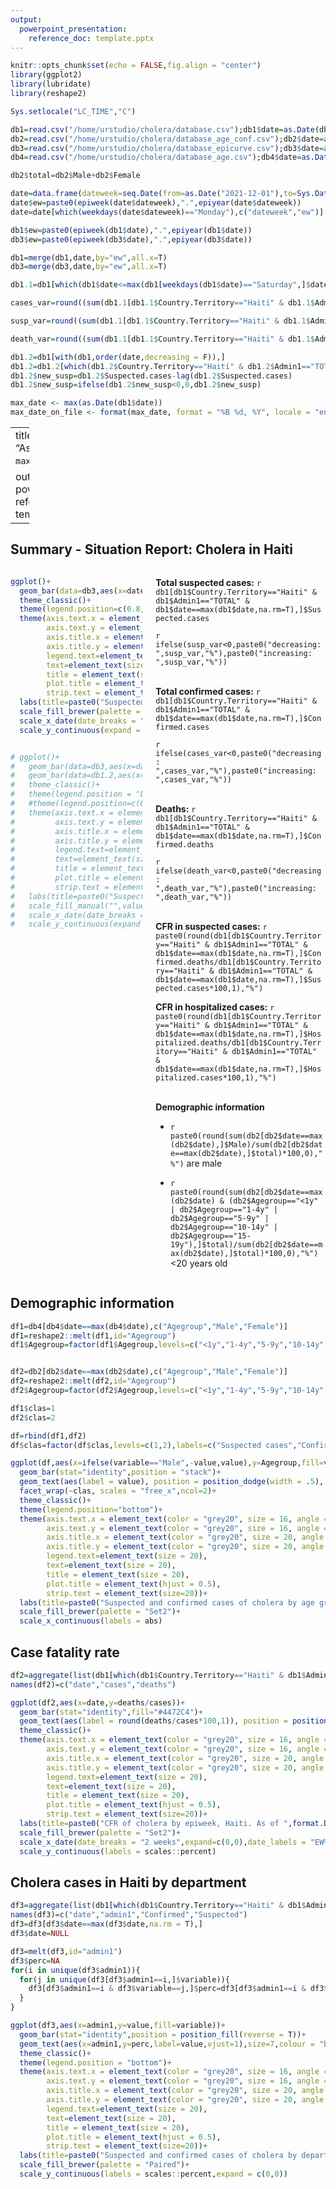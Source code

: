 ```yaml
---
output: 
  powerpoint_presentation:
    reference_doc: template.pptx
---
```



```r
knitr::opts_chunk$set(echo = FALSE,fig.align = "center")
library(ggplot2)
library(lubridate)
library(reshape2)

Sys.setlocale("LC_TIME","C")

db1=read.csv("/home/urstudio/cholera/database.csv");db1$date=as.Date(db1$date)
db2=read.csv("/home/urstudio/cholera/database_age_conf.csv");db2$date=as.Date(db2$date)
db3=read.csv("/home/urstudio/cholera/database_epicurve.csv");db3$date=as.Date(db3$Date)
db4=read.csv("/home/urstudio/cholera/database_age.csv");db4$date=as.Date(db4$date)

db2$total=db2$Male+db2$Female

date=data.frame(dateweek=seq.Date(from=as.Date("2021-12-01"),to=Sys.Date(),by="day"))
date$ew=paste0(epiweek(date$dateweek),".",epiyear(date$dateweek))
date=date[which(weekdays(date$dateweek)=="Monday"),c("dateweek","ew")]

db1$ew=paste0(epiweek(db1$date),".",epiyear(db1$date))
db3$ew=paste0(epiweek(db3$date),".",epiyear(db3$date))

db1=merge(db1,date,by="ew",all.x=T)
db3=merge(db3,date,by="ew",all.x=T)

db1.1=db1[which(db1$date<=max(db1[weekdays(db1$date)=="Saturday",]$date)),]

cases_var=round((sum(db1.1[db1.1$Country.Territory=="Haiti" & db1.1$Admin1=="TOTAL" &  db1.1$dateweek==max(db1.1$dateweek),]$Confirmed.cases)-sum(db1.1[db1.1$Country.Territory=="Haiti" & db1.1$Admin1=="TOTAL" & db1.1$dateweek==max(db1.1$dateweek)-7,]$Confirmed.cases))/sum(db1.1[db1.1$Country.Territory=="Haiti" & db1.1$Admin1=="TOTAL" & db1.1$dateweek==max(db1.1$dateweek)-7,]$Confirmed.cases)*100,1)

susp_var=round((sum(db1.1[db1.1$Country.Territory=="Haiti" & db1.1$Admin1=="TOTAL" &  db1.1$dateweek==max(db1.1$dateweek),]$Suspected.cases)-sum(db1.1[db1.1$Country.Territory=="Haiti" & db1.1$Admin1=="TOTAL" & db1.1$dateweek==max(db1.1$dateweek)-7,]$Suspected.cases))/sum(db1.1[db1.1$Country.Territory=="Haiti" & db1.1$Admin1=="TOTAL" & db1.1$dateweek==max(db1.1$dateweek)-7,]$Suspected.cases)*100,1)

death_var=round((sum(db1.1[db1.1$Country.Territory=="Haiti" & db1.1$Admin1=="TOTAL" &  db1.1$dateweek==max(db1.1$dateweek),]$Confirmed.deaths)-sum(db1.1[db1.1$Country.Territory=="Haiti" & db1.1$Admin1=="TOTAL" & db1.1$dateweek==max(db1.1$dateweek)-7,]$Confirmed.deaths))/sum(db1.1[db1.1$Country.Territory=="Haiti" & db1.1$Admin1=="TOTAL" & db1.1$dateweek==max(db1.1$dateweek)-7,]$Confirmed.deaths)*100,1)

db1.2=db1[with(db1,order(date,decreasing = F)),]
db1.2=db1.2[which(db1.2$Country.Territory=="Haiti" & db1.2$Admin1=="TOTAL"),]
db1.2$new_susp=db1.2$Suspected.cases-lag(db1.2$Suspected.cases)
db1.2$new_susp=ifelse(db1.2$new_susp<0,0,db1.2$new_susp)

max_date <- max(as.Date(db1$date))
max_date_on_file <- format(max_date, format = "%B %d, %Y", locale = "en")

```
---
title: "Cholera"
subtitle: "As of `r max_date_on_file
`"

output: 
  powerpoint_presentation:
    reference_doc: template.pptx
---


## Summary - Situation Report: Cholera in Haiti

::: {.columns data-latex=""}
::: {.column data-latex="{0.50\\textwidth}"}

```r

ggplot()+
  geom_bar(data=db3,aes(x=dateweek,y=Suspected),stat="identity",fill="#4472C4")+
  theme_classic()+
  theme(legend.position=c(0.8, 0.9))+
  theme(axis.text.x = element_text(color = "grey20", size = 16, angle = 0, hjust = .5, vjust = .5, face = "plain"),
        axis.text.y = element_text(color = "grey20", size = 16, angle = 0, hjust = 1, vjust = 0, face = "plain"),  
        axis.title.x = element_text(color = "grey20", size = 20, angle = 0, hjust = .5, vjust = 0, face = "plain"),
        axis.title.y = element_text(color = "grey20", size = 20, angle = 90, hjust = .5, vjust = .5, face = "plain"),
        legend.text=element_text(size = 20),
        text=element_text(size = 20),
        title = element_text(size = 20),
        plot.title = element_text(hjust = 0.5),
        strip.text = element_text(size=20))+
  labs(title=paste0("Suspected cases of cholera by epiweek, Haiti. As of ",format.Date(max(db3$date,na.rm=T),format="%d %b %Y")),x="Epidemiological week (onset of symptoms)",y="Number of suspected cases",fill="")+
  scale_fill_brewer(palette = "Set2")+
  scale_x_date(date_breaks = "2 weeks",expand=c(0,0),date_labels = "EW%U")+
  scale_y_continuous(expand = c(0,0))


# ggplot()+
#   geom_bar(data=db3,aes(x=dateweek,y=Suspected,fill="Date of onset of symptoms"),stat="identity",alpha=0.3)+
#   geom_bar(data=db1.2,aes(x=dateweek,y=new_susp,fill="Date of report"),stat="identity",alpha=0.2)+
#   theme_classic()+
#   theme(legend.position = "bottom")+
#   #theme(legend.position=c(0.8, 0.9))+
#   theme(axis.text.x = element_text(color = "grey20", size = 16, angle = 0, hjust = .5, vjust = .5, face = "plain"),
#         axis.text.y = element_text(color = "grey20", size = 16, angle = 0, hjust = 1, vjust = 0, face = "plain"),  
#         axis.title.x = element_text(color = "grey20", size = 20, angle = 0, hjust = .5, vjust = 0, face = "plain"),
#         axis.title.y = element_text(color = "grey20", size = 20, angle = 90, hjust = .5, vjust = .5, face = "plain"),
#         legend.text=element_text(size = 20),
#         text=element_text(size = 20),
#         title = element_text(size = 20),
#         plot.title = element_text(hjust = 0.5),
#         strip.text = element_text(size=20))+
#   labs(title=paste0("Suspected cases of cholera by epiweek, Haiti. As of ",format.Date(max(db3$date,na.rm=T),format="%d %b %Y")),x="Epidemiological week (onset of symptoms)",y="Number of suspected cases",fill="")+
#   scale_fill_manual("",values=c("Date of onset of symptoms"="#4472C4","Date of report"="grey"))+
#   scale_x_date(date_breaks = "2 weeks",expand=c(0,0),date_labels = "EW%U")+
#   scale_y_continuous(expand = c(0,0))

```


:::
::: {.column data-latex="{0.50\\textwidth}"}

**Total suspected cases:** `r db1[db1$Country.Territory=="Haiti" & db1$Admin1=="TOTAL" & db1$date==max(db1$date,na.rm=T),]$Suspected.cases`

`r ifelse(susp_var<0,paste0("decreasing: ",susp_var,"%"),paste0("increasing: ",susp_var,"%"))`

\
**Total confirmed cases:** `r db1[db1$Country.Territory=="Haiti" & db1$Admin1=="TOTAL" & db1$date==max(db1$date,na.rm=T),]$Confirmed.cases`

`r ifelse(cases_var<0,paste0("decreasing: ",cases_var,"%"),paste0("increasing: ",cases_var,"%"))`

\
**Deaths:** `r db1[db1$Country.Territory=="Haiti" & db1$Admin1=="TOTAL" & db1$date==max(db1$date,na.rm=T),]$Confirmed.deaths`

`r ifelse(death_var<0,paste0("decreasing: ",death_var,"%"),paste0("increasing: ",death_var,"%"))`

\
**CFR in suspected cases:** `r paste0(round(db1[db1$Country.Territory=="Haiti" & db1$Admin1=="TOTAL" & db1$date==max(db1$date,na.rm=T),]$Confirmed.deaths/db1[db1$Country.Territory=="Haiti" & db1$Admin1=="TOTAL" & db1$date==max(db1$date,na.rm=T),]$Suspected.cases*100,1),"%")`

**CFR in hospitalized cases:** `r paste0(round(db1[db1$Country.Territory=="Haiti" & db1$Admin1=="TOTAL" & db1$date==max(db1$date,na.rm=T),]$Hospitalized.deaths/db1[db1$Country.Territory=="Haiti" & db1$Admin1=="TOTAL" & db1$date==max(db1$date,na.rm=T),]$Hospitalized.cases*100,1),"%")`

\
**Demographic information**

- `r paste0(round(sum(db2[db2$date==max(db2$date),]$Male)/sum(db2[db2$date==max(db2$date),]$total)*100,0),"%")`  are male

- `r paste0(round(sum(db2[db2$date==max(db2$date) & (db2$Agegroup=="<1y" | db2$Agegroup=="1-4y" | db2$Agegroup=="5-9y" | db2$Agegroup=="10-14y" | db2$Agegroup=="15-19y"),]$total)/sum(db2[db2$date==max(db2$date),]$total)*100,0),"%")`  <20 years old

:::
:::

## Demographic information

```r
df1=db4[db4$date==max(db4$date),c("Agegroup","Male","Female")]
df1=reshape2::melt(df1,id="Agegroup")
df1$Agegroup=factor(df1$Agegroup,levels=c("<1y","1-4y","5-9y","10-14y","15-19y","20-29y","30-39y","40-49y","50-59y","60-69y","70-79y","80y+"))


df2=db2[db2$date==max(db2$date),c("Agegroup","Male","Female")]
df2=reshape2::melt(df2,id="Agegroup")
df2$Agegroup=factor(df2$Agegroup,levels=c("<1y","1-4y","5-9y","10-14y","15-19y","20-29y","30-39y","40-49y","50-59y","60-69y","70-79y","80y+"))

df1$clas=1
df2$clas=2

df=rbind(df1,df2)
df$clas=factor(df$clas,levels=c(1,2),labels=c("Suspected cases","Confirmed cases"))

ggplot(df,aes(x=ifelse(variable=="Male",-value,value),y=Agegroup,fill=variable))+
  geom_bar(stat="identity",position = "stack")+
  geom_text(aes(label = value), position = position_dodge(width = .5), hjust=-0.1, colour = "black",size=6)+
  facet_wrap(~clas, scales = "free_x",ncol=2)+
  theme_classic()+
  theme(legend.position="bottom")+
  theme(axis.text.x = element_text(color = "grey20", size = 16, angle = 0, hjust = .5, vjust = .5, face = "plain"),
        axis.text.y = element_text(color = "grey20", size = 16, angle = 0, hjust = 1, vjust = 0, face = "plain"),  
        axis.title.x = element_text(color = "grey20", size = 20, angle = 0, hjust = .5, vjust = 0, face = "plain"),
        axis.title.y = element_text(color = "grey20", size = 20, angle = 90, hjust = .5, vjust = .5, face = "plain"),
        legend.text=element_text(size = 20),
        text=element_text(size = 20),
        title = element_text(size = 20),
        plot.title = element_text(hjust = 0.5),
        strip.text = element_text(size=20))+
  labs(title=paste0("Suspected and confirmed cases of cholera by age group. Haiti, as of ",format.Date(max(db1$date,na.rm=T),format="%d %b %Y")),y="Age group",x="Number of cases",fill="")+
  scale_fill_brewer(palette = "Set2")+
  scale_x_continuous(labels = abs)


```

## Case fatality rate
```r
df2=aggregate(list(db1[which(db1$Country.Territory=="Haiti" & db1$Admin1=="TOTAL"),]$Suspected.cases,db1[which(db1$Country.Territory=="Haiti" & db1$Admin1=="TOTAL"),]$Confirmed.deaths),list(db1[which(db1$Country.Territory=="Haiti" & db1$Admin1=="TOTAL"),]$dateweek),sum,na.rm=T)
names(df2)=c("date","cases","deaths")

ggplot(df2,aes(x=date,y=deaths/cases))+
  geom_bar(stat="identity",fill="#4472C4")+
  geom_text(aes(label = round(deaths/cases*100,1)), position = position_dodge(width = .9), vjust=0, colour = "black",size=6)+
  theme_classic()+
  theme(axis.text.x = element_text(color = "grey20", size = 16, angle = 0, hjust = .5, vjust = .5, face = "plain"),
        axis.text.y = element_text(color = "grey20", size = 16, angle = 0, hjust = 1, vjust = 0, face = "plain"),  
        axis.title.x = element_text(color = "grey20", size = 20, angle = 0, hjust = .5, vjust = 0, face = "plain"),
        axis.title.y = element_text(color = "grey20", size = 20, angle = 90, hjust = .5, vjust = .5, face = "plain"),
        legend.text=element_text(size = 20),
        text=element_text(size = 20),
        title = element_text(size = 20),
        plot.title = element_text(hjust = 0.5),
        strip.text = element_text(size=20))+
  labs(title=paste0("CFR of cholera by epiweek, Haiti. As of ",format.Date(max(db1$date,na.rm=T),format="%d %b %Y")),x="Epidemiological week",y="CFR (%)",fill="")+
  scale_fill_brewer(palette = "Set2")+
  scale_x_date(date_breaks = "2 weeks",expand=c(0,0),date_labels = "EW%U")+
  scale_y_continuous(labels = scales::percent)

```


## Cholera cases in Haiti by department

```r
df3=aggregate(list(db1[which(db1$Country.Territory=="Haiti" & db1$Admin1!="TOTAL" & db1$Admin1!="Undetermined" & db1$Admin1!="Prison"),]$Confirmed.cases,db1[which(db1$Country.Territory=="Haiti" & db1$Admin1!="TOTAL" & db1$Admin1!="Undetermined" & db1$Admin1!="Prison"),]$Suspected.cases),list(db1[which(db1$Country.Territory=="Haiti" & db1$Admin1!="TOTAL" & db1$Admin1!="Undetermined" & db1$Admin1!="Prison"),]$date,db1[which(db1$Country.Territory=="Haiti" & db1$Admin1!="TOTAL" & db1$Admin1!="Undetermined" & db1$Admin1!="Prison"),]$Admin1),sum,na.rm=T)
names(df3)=c("date","admin1","Confirmed","Suspected")
df3=df3[df3$date==max(df3$date,na.rm = T),]
df3$date=NULL

df3=melt(df3,id="admin1")
df3$perc=NA
for(i in unique(df3$admin1)){
  for(j in unique(df3[df3$admin1==i,]$variable)){
    df3[df3$admin1==i & df3$variable==j,]$perc=df3[df3$admin1==i & df3$variable==j,]$value/sum(df3[df3$admin1==i,]$value)
  }
}

ggplot(df3,aes(x=admin1,y=value,fill=variable))+
  geom_bar(stat="identity",position = position_fill(reverse = T))+
  geom_text(aes(x=admin1,y=perc,label=value,vjust=1),size=7,colour = "black")+
  theme_classic()+
  theme(legend.position = "bottom")+
  theme(axis.text.x = element_text(color = "grey20", size = 16, angle = 0, hjust = .5, vjust = .5, face = "plain"),
        axis.text.y = element_text(color = "grey20", size = 16, angle = 0, hjust = 1, vjust = 0, face = "plain"),  
        axis.title.x = element_text(color = "grey20", size = 20, angle = 0, hjust = .5, vjust = 0, face = "plain"),
        axis.title.y = element_text(color = "grey20", size = 20, angle = 90, hjust = .5, vjust = .5, face = "plain"),
        legend.text=element_text(size = 20),
        text=element_text(size = 20),
        title = element_text(size = 20),
        plot.title = element_text(hjust = 0.5),
        strip.text = element_text(size=20))+
  labs(title=paste0("Suspected and confirmed cases of cholera by department, Haiti. As of ",format.Date(max(db1$date,na.rm=T),format="%d %b %Y")),x="Department",y="Percentage of cases",fill="")+
  scale_fill_brewer(palette = "Paired")+
  scale_y_continuous(labels = scales::percent,expand = c(0,0))

```
